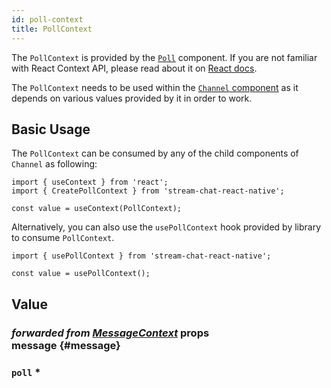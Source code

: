 ```yaml
---
id: poll-context
title: PollContext
---
```



The `PollContext` is provided by the [`Poll`](../../ui-components/poll) component. If you are not familiar with React Context API, please read about it on [React docs](https://reactjs.org/docs/context.html).

The `PollContext` needs to be used within the [`Channel` component](../../core-components/channel) as it depends on various values provided by it in order to work.

## Basic Usage

The `PollContext` can be consumed by any of the child components of `Channel` as following:

```tsx
import { useContext } from 'react';
import { CreatePollContext } from 'stream-chat-react-native';

const value = useContext(PollContext);
```

Alternatively, you can also use the `usePollContext` hook provided by library to consume `PollContext`.

```tsx
import { usePollContext } from 'stream-chat-react-native';

const value = usePollContext();
```

## Value

### <div class="label description">_forwarded from [MessageContext](../../contexts/message-context#message)_ props</div> message {#message}

<MessageProp />

### `poll` *

<Poll />


